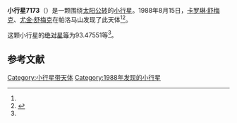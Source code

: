 {{Infobox planet
| bgcolour = #FFFFC0
| name = 7173 Sepkoski
| symbol = 
| image = 
| caption = 
| discovery = yes
| discovery_ref = 
| discoverer = [[卡罗琳·舒梅克|卡罗琳·舒梅克]]、[[尤金·舒梅克|尤金·舒梅克]]
| discovery_site = [[帕洛马山|帕洛马山]] 
| discovered = 1988年8月15日
| designations = yes
| mp_name = 
| named_after = 
| alt_names = 1988 PL1/ 1983 WY
| mp_category = [[主带内小行星|主带内小行星]]
| orbit_ref = <ref name="a">[http://ssd.jpl.nasa.gov/sbdb.cgi?sstr=7173 7173 Sepkoski] {{Wayback|url=http://ssd.jpl.nasa.gov/sbdb.cgi?sstr=7173 |date=20201124023416 }}，小行星數據庫瀏覽器（JPL Small-Body Database Browser）－[[美国国家航空航天局|美国国家航空航天局]]喷气推进实验室</ref>
| epoch = 2456400.5 (2013年4月18日更新)
| aphelion = {{convert|1.9817702|AU|km|3|abbr=on|lk=out}}
| perihelion = {{convert|1.9305130|AU|km|3|abbr=on}}
| semimajor = {{convert|1.9561416|AU|km|3|abbr=on}}
| eccentricity = 0.0131016
| period = 999.3068697 [[日|日]]<br />2.74[[儒略年|儒略年]]
| avg_speed = 
| inclination = 19.58732
| asc_node = 247.09981
| mean_anomaly = 
| arg_peri = 93.47551
| satellites = 
| physical_characteristics = yes
| dimensions = 
| mass = 
| density = 
| surface_grav = 
| escape_velocity = 
| sidereal_day = 
| axial_tilt = 
| pole_ecliptic_lat = 
| pole_ecliptic_lon = 
| albedo = 
| temperatures= 
| temp_name1 = 
| mean_temp_1 = 
| max_temp_1 = 
| temp_name2 = 
| max_temp_2 = 
| spectral_type = 
| abs_magnitude = 93.47551
}}

'''小行星7173'''（{{lang-en|7173 Sepkoski}}）是一颗围绕[[太阳|太阳]][[公转|公转]]的[[小行星|小行星]]。1988年8月15日，[[卡罗琳·舒梅克|卡罗琳·舒梅克]]、[[尤金·舒梅克|尤金·舒梅克]]在帕洛马山发现了此天体<ref name="a" /><ref>{{cite news|title=小行星列表|url=http://cfa-www.harvard.edu/iau/lists/NumberedMPs.txt|accessdate=2013-07-08|newspaper=哈佛大学|archive-date=2008-05-17|archive-url=https://web.archive.org/web/20080517010638/http://cfa-www.harvard.edu/iau/lists/NumberedMPs.txt|dead-url=no}}</ref>。

这颗小行星的[[绝对星等|绝对星等]]为93.47551等<ref name="a" />。

==参考文献==
{{reflist}}
{{Minor Planet Number|[[小行星7172|小行星7172]]|[[小行星7174|小行星7174]]}}

{{小天体}}

[[Category:小行星带天体|Category:小行星带天体]]
[[Category:1988年发现的小行星|Category:1988年发现的小行星]]

{{asteroid-stub}}